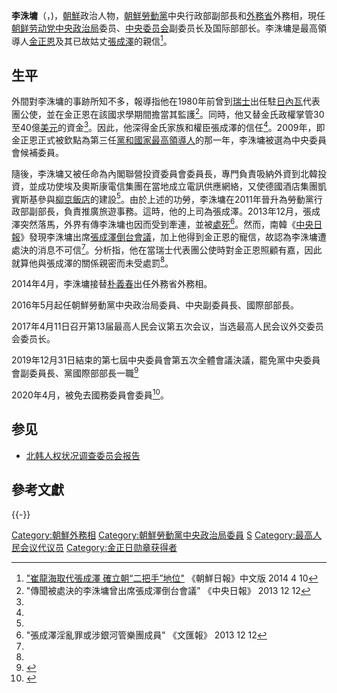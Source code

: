 {{noteTA
|G1=Country
|1=zh:北朝鮮; zh-cn:朝鲜; zh-tw:朝鮮; zh-hk:朝鮮; zh-sg:朝鲜;
|2=zh:南朝鮮; zh-cn:韩国; zh-tw:南韓; zh-hk:南韓; zh-sg:韩国;
}}
{{Infobox politician 
| name          = 李洙墉
| native_name   = 리수용
| native_name_lang = ko
| image         = Ri Su-yong.jpg
| alt           = 
| caption       = 
| birth_date    = {{Birth date and age|1940|06|15|df=yes}}
| birth_place   = {{KOR-JPN}}[[咸鏡南道|咸鏡南道]][[北青郡|北青郡]]
| death_date    = 
| death_place   = 
| nationality   = {{DPRK}}
| party         = {{WPK}}
| other_names   = 日澈
| occupation    = 
| years_active  =
| known_for     = 
| notable_works =
| alma_mater    = [[国际大学|国际大学]]、[[金日成綜合大學|金日成綜合大學]]
| awards        = [[金正日将军|金正日将军]]奖
| office = {{WPK}}[[朝鲜劳动党中央委员会|中央委員會]]副委员长<br>
| term_start = 2016年5月9日
| term_end = 
| office2 = {{WPK}}[[朝鲜劳动党中央政务局|中央政務局]]副委员长
| term_start2 = 2016年5月9日
| term_end2 = 
| office3 = {{DPRK}}[[最高人民会议|最高人民会议]]外交委员会委员长
| term_start3 = 2017年4月12日
| term_end3 = 
| leader =[[金正恩|金正恩]]
| office4 = {{WPK}}[[朝鲜劳动党中央政治局|中央政治局]]委員
| term_start4 = 2016年5月9日
| term_end4 = 
| office5 = {{WPK}}[[朝鲜劳动党中央委员会|中央委員會]]国际部部长
| term_start5 = 2016年5月9日
| term_end5 = 
| office6 = {{DPRK}}[[朝鮮外務省|外务相]]
| term_start6 = 2014年4月9日
| term_end6 = 2016年5月9日
| premier6 = [[朴凤柱|朴凤柱]]
| predecessor6 = [[朴义春|朴义春]]
| successor6 = [[李勇浩|李勇浩]]
}}

'''李洙墉'''（{{lang-ko|리수용}}，{{bd|1940年|6月15日|||}})，[[朝鮮民主主義人民共和國|朝鮮]]政治人物，[[朝鮮勞動黨|朝鮮勞動黨]]中央行政部副部長和[[朝鮮民主主義人民共和國外務省|外務省]]外務相，現任[[朝鲜劳动党中央政治局|朝鲜劳动党中央政治局]]委员、[[朝鲜劳动党中央委员会|中央委员会]]副委员长及国际部部长。李洙墉是最高領導人[[金正恩|金正恩]]及其已故姑丈[[張成澤|張成澤]]的親信<ref name="chosun">[http://cnnews.chosun.com/big5/site/data/html_dir/2014/04/10/20140410000000.html "崔龍海取代張成澤 確立朝“二把手”地位"] {{webarchive|url=https://web.archive.org/web/20140413132941/http://cnnews.chosun.com/big5/site/data/html_dir/2014/04/10/20140410000000.html |date=2014-04-13 }} 《朝鮮日報》中文版 2014 4 10</ref>。

== 生平 ==

外間對李洙墉的事跡所知不多，報導指他在1980年前曾到[[瑞士|瑞士]]出任駐[[日內瓦|日內瓦]]代表團公使，並在金正恩在該國求學期間擔當其監護<ref name="joins">"傳聞被處決的李洙墉曾出席張成澤倒台會議" 《中央日報》 2013 12 12</ref>。同時，他又替金氏政權掌管30至40億[[美元|美元]]的資金<ref name="joins"/>。因此，他深得金氏家族和權臣張成澤的信任<ref name="joins"/>。2009年，即金正恩正式被欽點為第三任[[黨和國家最高領導人|黨和國家最高領導人]]的那一年，李洙墉被選為中央委員會候補委員。

隨後，李洙墉又被任命為內閣聯營投資委員會委員長，專門負責吸納外資到北韓投資，並成功使埃及奧斯康電信集團在當地成立電訊供應網絡，又使德國酒店集團凱賓斯基參與[[柳京飯店|柳京飯店]]的建設<ref name="joins"/>。由於上述的功勞，李洙墉在2011年晉升為勞動黨行政部副部長，負責推廣旅遊事務。這時，他的上司為張成澤。2013年12月，張成澤突然落馬，外界有傳李洙墉也因而受到牽連，並被[[處死|處死]]<ref>"張成澤淫亂罪或涉銀河管樂團成員" 《文匯報》 2013 12 12</ref>。然而，南韓《[[中央日報|中央日報]]》發現李洙墉出席[[朝鲜劳动党中央政治局2013年12月扩大会议|張成澤倒台會議]]，加上他得到金正恩的寵信，故認為李洙墉遭處決的消息不可信<ref name="joins"/>。分析指，他在當瑞士代表團公使時對金正恩照顧有嘉，因此就算他與張成澤的關係親密而未受處罰<ref name="chosun"/>。

2014年4月，李洙墉接替[[朴義春|朴義春]]出任外務省外務相。

2016年5月起任朝鮮勞動黨中央政治局委員、中央副委員長、國際部部長。

2017年4月11日召开第13届最高人民会议第五次会议，当选最高人民会议外交委员会委员长。

2019年12月31日結束的第七屆中央委員會第五次全體會議決議，罷免黨中央委員會副委員長、黨國際部部長一職<ref>{{cite news |author1=香港01 |title=朝鮮外交軍需負責人大換血　金正恩胞妹金與正意外未獲晉升 |url=https://www.hk01.com/%E5%8D%B3%E6%99%82%E5%9C%8B%E9%9A%9B/417037/%E6%9C%9D%E9%AE%AE%E5%A4%96%E4%BA%A4%E8%BB%8D%E9%9C%80%E8%B2%A0%E8%B2%AC%E4%BA%BA%E5%A4%A7%E6%8F%9B%E8%A1%80-%E9%87%91%E6%AD%A3%E6%81%A9%E8%83%9E%E5%A6%B9%E9%87%91%E8%88%87%E6%AD%A3%E6%84%8F%E5%A4%96%E6%9C%AA%E7%8D%B2%E6%99%89%E5%8D%87 |accessdate=2020-01-10 |archive-date=2021-08-03 |archive-url=https://web.archive.org/web/20210803212617/https://www.hk01.com/%E5%8D%B3%E6%99%82%E5%9C%8B%E9%9A%9B/417037/%E6%9C%9D%E9%AE%AE%E5%A4%96%E4%BA%A4%E8%BB%8D%E9%9C%80%E8%B2%A0%E8%B2%AC%E4%BA%BA%E5%A4%A7%E6%8F%9B%E8%A1%80-%E9%87%91%E6%AD%A3%E6%81%A9%E8%83%9E%E5%A6%B9%E9%87%91%E8%88%87%E6%AD%A3%E6%84%8F%E5%A4%96%E6%9C%AA%E7%8D%B2%E6%99%89%E5%8D%87 |dead-url=no }}</ref>

2020年4月，被免去國務委員會委員<ref>{{Cite web|url=http://www.rodong.rep.kp/cn/index.php?strPageID=SF01_02_01&newsID=2020-04-13-0001|title=
朝鲜举行第十四届最高人民会议第三次会议|date=2020-04-13|accessdate=2019-04-14|work=勞動新聞|language=zh|archive-url=https://web.archive.org/web/20180908092903/http://www.rodong.rep.kp/cn/index.php?strPageID=SF01_02_01&newsID=2020-04-13-0001|archive-date=2019-04-14|dead-url=no}}</ref>。

== 参见 ==
*[[北韩人权状况调查委员会报告|北韩人权状况调查委员会报告]]
== 參考文獻 ==
{{Reflist}}

{{-}}
{{朝鮮外務相}}

[[Category:朝鮮外務相|Category:朝鮮外務相]]
[[Category:朝鮮勞動黨中央政治局委員|Category:朝鮮勞動黨中央政治局委員]]
[[Category:李姓|S]]
[[Category:最高人民会议代议员|Category:最高人民会议代议员]]
[[Category:金正日勋章获得者|Category:金正日勋章获得者]]